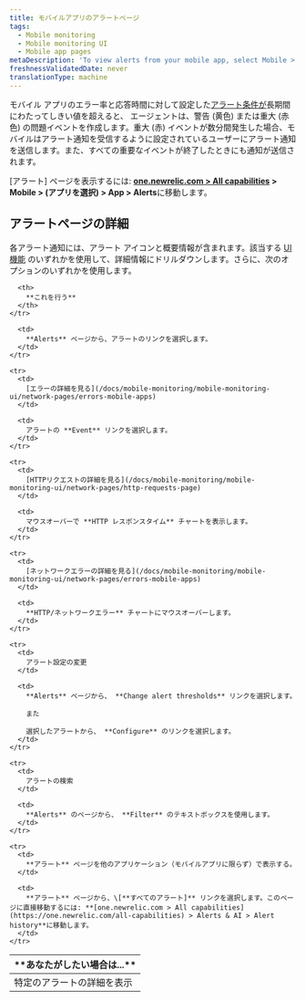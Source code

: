 ```yaml
---
title: モバイルアプリのアラートページ
tags:
  - Mobile monitoring
  - Mobile monitoring UI
  - Mobile app pages
metaDescription: 'To view alerts from your mobile app, select Mobile > (select an app) > App > Alerts.'
freshnessValidatedDate: never
translationType: machine
---
```


モバイル アプリのエラー率と応答時間に対して設定した[アラート条件が](/docs/mobile-apps/alert-settings)長期間にわたってしきい値を超えると、 <InlinePopover type="mobile"/>エージェントは、警告 (黄色) または重大 (赤色) の問題イベントを作成します。重大 (赤) イベントが数分間発生した場合、モバイルはアラート通知を受信するように設定されているユーザーにアラート通知を送信します。また、すべての重要なイベントが終了したときにも通知が送信されます。

\[アラート] ページを表示するには: **[one.newrelic.com > All capabilities](https://one.newrelic.com/all-capabilities) > Mobile > (アプリを選択) > App > Alerts**に移動します。

## アラートページの詳細

各アラート通知には、アラート アイコンと概要情報が含まれます。該当する [UI 機能](/docs/new-relic-solutions/new-relic-one/introduction-new-relic-platform) のいずれかを使用して、詳細情報にドリルダウンします。さらに、次のオプションのいずれかを使用します。

<table>
  <thead>
    <tr>
      <th width={200}>
        **あなたがしたい場合は...**
      </th>

      <th>
        **これを行う**
      </th>
    </tr>
  </thead>

  <tbody>
    <tr>
      <td>
        特定のアラートの詳細を表示
      </td>

      <td>
        **Alerts** ページから、アラートのリンクを選択します。
      </td>
    </tr>

    <tr>
      <td>
        [エラーの詳細を見る](/docs/mobile-monitoring/mobile-monitoring-ui/network-pages/errors-mobile-apps)
      </td>

      <td>
        アラートの **Event** リンクを選択します。
      </td>
    </tr>

    <tr>
      <td>
        [HTTPリクエストの詳細を見る](/docs/mobile-monitoring/mobile-monitoring-ui/network-pages/http-requests-page)
      </td>

      <td>
        マウスオーバーで **HTTP レスポンスタイム** チャートを表示します。
      </td>
    </tr>

    <tr>
      <td>
        [ネットワークエラーの詳細を見る](/docs/mobile-monitoring/mobile-monitoring-ui/network-pages/errors-mobile-apps)
      </td>

      <td>
        **HTTP/ネットワークエラー** チャートにマウスオーバーします。
      </td>
    </tr>

    <tr>
      <td>
        アラート設定の変更
      </td>

      <td>
        **Alerts** ページから、 **Change alert thresholds** リンクを選択します。

        また

        選択したアラートから、 **Configure** のリンクを選択します。
      </td>
    </tr>

    <tr>
      <td>
        アラートの検索
      </td>

      <td>
        **Alerts** のページから、 **Filter** のテキストボックスを使用します。
      </td>
    </tr>

    <tr>
      <td>
        **アラート** ページを他のアプリケーション（モバイルアプリに限らず）で表示する。
      </td>

      <td>
        **アラート** ページから、\[**すべてのアラート]** リンクを選択します。このページに直接移動するには: **[one.newrelic.com > All capabilities](https://one.newrelic.com/all-capabilities) > Alerts & AI > Alert history**に移動します。
      </td>
    </tr>
  </tbody>
</table>